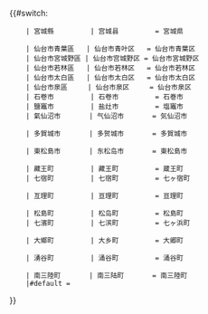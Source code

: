 <includeonly>{{#switch:{{{1}}}
     | 宮城縣         | 宫城县         = 宮城県
<!-- | 仙台市         | 仙台市         = 仙台市 -->
     | 仙台市青葉區   | 仙台市青叶区   = 仙台市青葉区
     | 仙台市宮城野區 | 仙台市宫城野区 = 仙台市宮城野区
     | 仙台市若林區   | 仙台市若林区   = 仙台市若林区
     | 仙台市太白區   | 仙台市太白区   = 仙台市太白区
     | 仙台市泉區     | 仙台市泉区     = 仙台市泉区
     | 石卷市         | 石卷市         = 石巻市
     | 鹽竈市         | 盐灶市         = 塩竈市
     | 氣仙沼市       | 气仙沼市       = 気仙沼市
<!-- | 白石市         | 白石市         = 白石市 -->
<!-- | 名取市         | 名取市         = 名取市 -->
<!-- | 角田市         | 角田市         = 角田市 -->
     | 多賀城市       | 多贺城市       = 多賀城市
<!-- | 岩沼市         | 岩沼市         = 岩沼市 -->
<!-- | 登米市         | 登米市         = 登米市 -->
<!-- | 栗原市         | 栗原市         = 栗原市 -->
     | 東松島市       | 东松岛市       = 東松島市
<!-- | 大崎市         | 大崎市         = 大崎市 -->
<!-- | 富谷市         | 富谷市         = 富谷市 -->
     | 藏王町         | 藏王町         = 蔵王町
     | 七宿町         | 七宿町         = 七ヶ宿町
<!-- | 大河原町       | 大河原町       = 大河原町 -->
<!-- | 村田町         | 村田町         = 村田町 -->
<!-- | 柴田町         | 柴田町         = 柴田町 -->
<!-- | 川崎町         | 川崎町         = 川崎町 -->
<!-- | 丸森町         | 丸森町         = 丸森町 -->
     | 亙理町         | 亘理町         = 亘理町
<!-- | 山元町         | 山元町         = 山元町 -->
     | 松島町         | 松岛町         = 松島町
     | 七濱町         | 七滨町         = 七ヶ浜町
<!-- | 利府町         | 利府町         = 利府町 -->
<!-- | 大和町         | 大和町         = 大和町 -->
     | 大鄉町         | 大乡町         = 大郷町
<!-- | 大衡村         | 大衡村         = 大衡村 -->
<!-- | 色麻町         | 色麻町         = 色麻町 -->
<!-- | 加美町         | 加美町         = 加美町 -->
     | 湧谷町         | 涌谷町         = 涌谷町
<!-- | 美里町         | 美里町         = 美里町 -->
<!-- | 女川町         | 女川町         = 女川町 -->
     | 南三陸町       | 南三陆町       = 南三陸町
     |#default = {{{1}}}
}}</includeonly><noinclude>{{Documentation|Template:自治體名稱翻譯/doc}}
</noinclude>